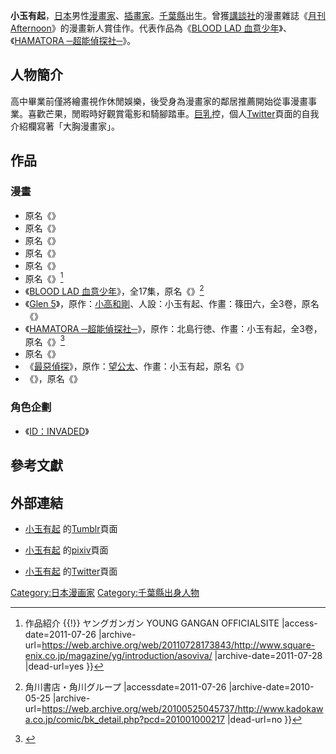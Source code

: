 {{japanese|japanese=小玉 有起|kana=こだま ゆうき|romaji=Yuuki Kodama}}

'''小玉有起'''，[[日本|日本]]男性[[漫畫家|漫畫家]]、[[插畫家|插畫家]]。[[千葉縣|千葉縣]]出生。曾獲[[講談社|講談社]]的漫畫雜誌《[[月刊Afternoon|月刊Afternoon]]》的漫畫新人賞佳作。代表作品為《[[BLOOD_LAD_血意少年|BLOOD LAD 血意少年]]》、《[[HAMATORA_─超能偵探社─|HAMATORA ─超能偵探社─]]》。

== 人物簡介 ==
高中畢業前僅將繪畫視作休閒娛樂，後受身為漫畫家的鄰居推薦開始從事漫畫事業。喜歡芒果，閒暇時好觀賞電影和騎腳踏車。[[巨乳|巨乳]]控，個人[[Twitter|Twitter]]頁面的自我介紹欄寫著「大胸漫畫家」。

== 作品 ==
=== 漫畫 ===
* 原名《{{lang|ja|ロックンロールホスピタル!}}》
* 原名《{{lang|ja|辻斬りまこちゃん}}》
* 原名《{{lang|ja|ミチバタメモリーズ}}》
* 原名《{{lang|ja|ダイサイズ-DIESIZE-}}》
* 原名《{{lang|ja|電電伝}}》
* 原名《{{lang|ja|アソビバ}}》<ref>{{Cite web |url=http://www.square-enix.co.jp/magazine/yg/introduction/asoviva/ |title=アソビバ {{!}} 作品紹介 {{!}} ヤングガンガン YOUNG GANGAN OFFICIALSITE |access-date=2011-07-26 |archive-url=https://web.archive.org/web/20110728173843/http://www.square-enix.co.jp/magazine/yg/introduction/asoviva/ |archive-date=2011-07-28 |dead-url=yes }}</ref>
* 《[[BLOOD_LAD_血意少年|BLOOD LAD 血意少年]]》，全17集，原名《{{lang|ja|ブラッドラッド}}》<ref>{{Cite web |url=http://www.kadokawa.co.jp/comic/bk_detail.php?pcd=201001000217 |title=ブラッドラッド (1): コミック&アニメ: 小玉有起 {{!}} 角川書店・角川グループ |accessdate=2011-07-26 |archive-date=2010-05-25 |archive-url=https://web.archive.org/web/20100525045737/http://www.kadokawa.co.jp/comic/bk_detail.php?pcd=201001000217 |dead-url=no }}</ref>
* 《[[Glen_5|Glen 5]]》，原作：[[小高和剛|小高和剛]]、人設：小玉有起、作畫：篠田六，全3卷，原名《{{link-ja|グレン5}}》
* 《[[HAMATORA_─超能偵探社─|HAMATORA ─超能偵探社─]]》，原作：北島行徳、作畫：小玉有起，全3卷，原名《{{lang|ja|ハマトラ}}》<ref>{{Cite web |url=http://hamatorapj.com/ |title=「ハマトラ」プロジェクト公式サイト |accessdate=2017-05-12 |archive-date=2017-05-25 |archive-url=https://web.archive.org/web/20170525170610/http://hamatorapj.com/ |dead-url=yes }}</ref>
* 原名《{{lang|ja|ボーイズビーゾンビシャス}}》
* 《[[最惡偵探|最惡偵探]]》，原作：[[望公太|望公太]]、作畫：小玉有起，原名《{{lang|ja|最悪探偵}}》
* 《{{link-ja|DEMON TUNE 魔鬼音律|DEMON TUNE}}》，原名《{{lang|ja|DEMON TUNE}}》

=== 角色企劃 ===
* 《[[ID：INVADED|ID：INVADED]]》

==參考文獻==
{{reflist|2}}

== 外部連結 ==
* {{ja}}[http://ktpn.tumblr.com/ 小玉有起] {{Wayback|url=http://ktpn.tumblr.com/ |date=20140225104224 }} 的[[Tumblr|Tumblr]]頁面
* {{ja}}[http://www.pixiv.net/member.php?id=73560 小玉有起] {{Wayback|url=http://www.pixiv.net/member.php?id=73560 |date=20140522094205 }} 的[[pixiv|pixiv]]頁面
* {{ja}}[https://twitter.com/KTPN/ 小玉有起] {{Wayback|url=https://twitter.com/KTPN/ |date=20140304222813 }} 的[[Twitter|Twitter]]頁面


{{DEFAULTSORT:KODAMA Yuki}}
[[Category:日本漫画家|Category:日本漫画家]]
[[Category:千葉縣出身人物|Category:千葉縣出身人物]]